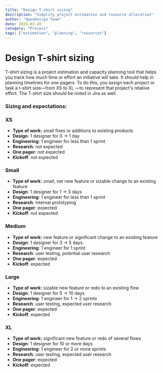 ```yaml
---
title: "Design T-shirt sizing"
description: "Simplify project estimation and resource allocation"
author: "OpenDesign Team"
date: 2024-03-20
category: "Process"
tags: ["estimation", "planning", "resources"]
---
```


# Design T-shirt sizing

<div class="bg-[#f6f8fa] border border-[#e5e7eb] rounded-lg p-6 my-8">
  <p class="text-[17px] leading-7 text-[#1a1f36]">
    T-shirt sizing is a project estimation and capacity planning tool that helps you track how much time or effort an initiative will take. It should help in planning timelines for one pagers. To do this, you assign each project or task a t-shirt size—from XS to XL —to represent that project's relative effort. The T-shirt size should be noted in Jira as well.
  </p>
</div>

### **Sizing and expectations:**

### XS
* **Type of work:** small fixes or additions to existing products
* **Design**: 1 designer for 0 → 1 day
* **Engineering**: 1 engineer for less than 1 sprint
* **Research**: not expected
* **One pager**: not expected
* **Kickoff**: not expected

### Small
* **Type of work:** small, net new feature or sizable change to an existing feature
* **Design**: 1 designer for 1 → 3 days
* **Engineering**: 1 engineer for less than 1 sprint
* **Research**: internal prototyping
* **One pager**: expected
* **Kickoff**: not expected

### Medium
* **Type of work:** new feature or significant change to an existing feature
* **Design**: 1 designer for 3 → 5 days
* **Engineering**: 1 engineer for 1 sprint
* **Research**: user testing, potential user research
* **One pager**: expected
* **Kickoff**: expected

### Large
* **Type of work:** sizable new feature or redo to an existing flow
* **Design**: 1 designer for 5 → 10 days
* **Engineering**: 1 engineer for 1 → 2 sprints
* **Research**: user testing, expected user research
* **One pager**: expected
* **Kickoff**: expected

### XL
* **Type of work:** significant new feature or redo of several flows
* **Design**: 1 designer for 10 or more days
* **Engineering**: 1 engineer for 2 or more sprints
* **Research**: user testing, expected user research
* **One pager**: expected
* **Kickoff**: expected